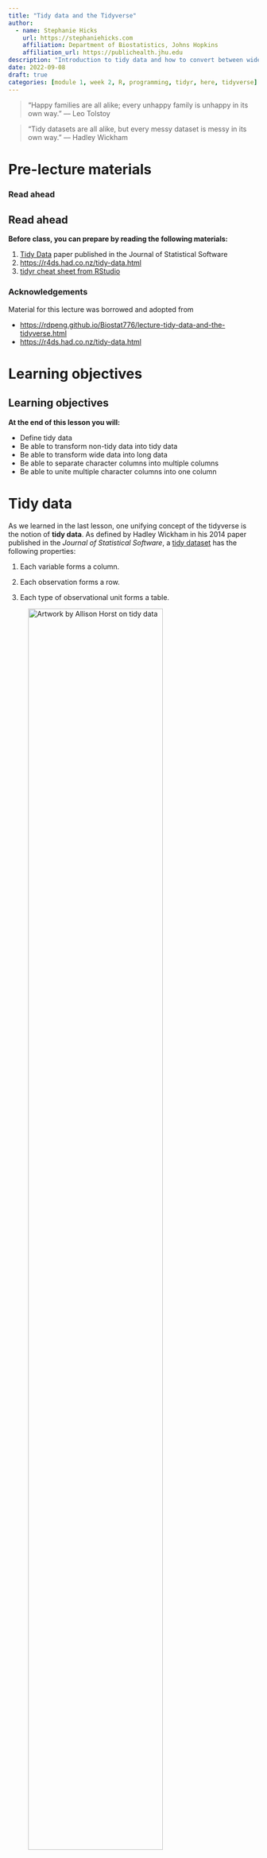 ```yaml
---
title: "Tidy data and the Tidyverse"
author: 
  - name: Stephanie Hicks
    url: https://stephaniehicks.com
    affiliation: Department of Biostatistics, Johns Hopkins
    affiliation_url: https://publichealth.jhu.edu
description: "Introduction to tidy data and how to convert between wide and long data with the tidyr R package"
date: 2022-09-08
draft: true
categories: [module 1, week 2, R, programming, tidyr, here, tidyverse]
---
```


<!-- Add interesting quote -->

> "Happy families are all alike; every unhappy family is unhappy in 
> its own way." –– Leo Tolstoy

> "Tidy datasets are all alike, but every messy dataset is messy in 
> its own way." –– Hadley Wickham



# Pre-lecture materials

### Read ahead

::: callout-note
## Read ahead

**Before class, you can prepare by reading the following materials:**

1. [Tidy Data](https://www.jstatsoft.org/article/view/v059i10) paper published in the Journal of Statistical Software
2. <https://r4ds.had.co.nz/tidy-data.html>
3. [tidyr cheat sheet from RStudio](http://www.rstudio.com/wp-content/uploads/2015/02/data-wrangling-cheatsheet.pdf)

:::

### Acknowledgements

Material for this lecture was borrowed and adopted from

- <https://rdpeng.github.io/Biostat776/lecture-tidy-data-and-the-tidyverse.html>
- <https://r4ds.had.co.nz/tidy-data.html>


# Learning objectives

::: callout-note
# Learning objectives

**At the end of this lesson you will:**

- Define tidy data 
- Be able to transform non-tidy data into tidy data
- Be able to transform wide data into long data
- Be able to separate character columns into multiple columns
- Be able to unite multiple character columns into one column

:::

# Tidy data

As we learned in the last lesson, one unifying concept of the tidyverse is the notion of **tidy data**. As defined by Hadley Wickham in his 2014 paper published in the *Journal of Statistical Software*, a [tidy dataset](https://www.jstatsoft.org/article/view/v059i10) has the following properties:

1. Each variable forms a column.

2. Each observation forms a row.

3. Each type of observational unit forms a table.


![Artwork by Allison Horst on tidy data](https://github.com/allisonhorst/stats-illustrations/raw/main/rstats-artwork/tidydata_1.jpg){width="80%"}

\[**Source**: [Artwork by Allison Horst](https://github.com/allisonhorst/stats-illustrations)\]


The purpose of defining tidy data is to highlight the fact that *most data do not start out life as tidy*. In fact, much of the work of data analysis may involve simply making the data tidy (at least this has been our experience). Once a dataset is tidy, it can be used as input into a variety of other functions that may transform, model, or visualize the data.

As a quick example, consider the following data illustrating religion and income survey data with the number of respondees with income range in column name. This is in a classic table format:

```r
library(tidyr)
relig_income
```

While this format is canonical and is useful for quickly observing the relationship between multiple variables, it is not tidy. This format violates the tidy form because there are variables in the columns. In this case the variables are religion, income bracket, and the number of respondents, which is the third variable, is presented inside the table. 

Converting this data to tidy format would give us

```r
library(tidyverse)

relig_income %>%
  pivot_longer(-religion, names_to = "income", values_to = "respondents") %>%
  mutate(religion = factor(religion), income = factor(income))
```

Some of these functions you have seen before, others might be new to you. Let's talk about each one in the context of the Tidyverse package. 


# The "Tidyverse"

There are a number of R packages that take advantage of the tidy data form and can be used to do interesting things with data. Many (but not all) of these packages are written by Hadley Wickham and the collection of packages is sometimes referred to as the "tidyverse" because of their dependence on and presumption of tidy data. "Tidyverse" packages include:

* [ggplot2](https://cran.r-project.org/package=ggplot2): a plotting system based on the grammar of graphics

* [magrittr](https://cran.r-project.org/package=magrittr"): defines the `%>%` operator for chaining functions together in a series of operations on data

* [dplyr](https://cran.r-project.org/package=dplyr): a suite of (fast) functions for working with data frames

* [tidyr](https://cran.r-project.org/package=tidyr): easily tidy data with `pivot_wider()` and `pivot_longer()` functions (also `separate()` and `unite()`)

We will be using these packages quite a bit this week.

The "tidyverse" package can be used to install all of the packages in the tidyverse at once. For example, instead of starting an R script with this: 

```r
library(dplyr)
library(tidyr)
library(readr)
library(ggplot2)
```

You can start with this: 

```r
library(tidyverse)
```

In the code above, let's talk about what we did using the
`pivot_longer()` function. We will also talk about `pivot_wider()`. 

### `pivot_longer()` and `pivot_wider()`

The `tidyr` package includes functions to transfer a data frame between *long* and *wide*. 

- **Wide format** data tends to have different attributes or variables describing an observation placed in separate columns. 
- **Long format** data tends to have different attributes encoded as levels of a single variable, followed by another column that contains tha values of the observation at those different levels. 

In the section above, we showed an example that used `pivot_longer()` to convert data into a tidy format. 

The key problem with the tidyness of the data is that the income variables are not in their own columns, but rather are embedded in the structure of the columns. 

To fix this, you can use the `pivot_longer()` function to gather values spread across several columns into a single column, with the column names gathered into an `income` column. When gathering, exclude any columns that you do not want "gathered" (`religion` in this case) by including the column names with a the minus sign in the `pivot_longer()` function. For example:

```r
# Gather everything EXCEPT religion to tidy data
relig_income %>%
  pivot_longer(-religion, names_to = "income", values_to = "respondents")
```

Even if your data is in a tidy format, `pivot_longer()` is occasionally useful for pulling data together to take advantage of faceting, or plotting separate plots based on a grouping variable. We will talk more about that in a future lecture. 

The `pivot_wider()` function is less commonly needed to tidy data. It can, however, be useful for creating summary tables. For example, you use the `summarize()` function in `dplyr` to summarize the total number of respondents per income category.

```r
relig_income %>%
  pivot_longer(-religion, names_to = "income", values_to = "respondents") %>%
  mutate(religion = factor(religion), income = factor(income)) %>% 
  group_by(income) %>% 
  summarize(total_respondents = sum(respondents)) %>%
  pivot_wider(names_from = "income", 
              values_from = "total_respondents") %>%
  knitr::kable()
```

Notice in this example how `pivot_wider()` has been used at the very end of the code sequence to convert the summarized data into a shape that offers a better tabular presentation for a report. In the `pivot_wider()` call, you first specify the name of the column to use for the new column names (`income` in this example) and then specify the column to use for the cell values (`total_respondents` here).

:::{.callout-note}

### Example

Let's try another dataset. This data contain an excerpt of the [Gapminder data](https://cran.r-project.org/web/packages/gapminder/README.html#gapminder) on life expectancy, GDP per capita, and population by country.

```r
library(gapminder)
gapminder
```

If we wanted to make `lifeExp`, `pop` and `gdpPercap` (all measurements that we observe) go from a wide table into a long table, what would we do? 

```r
# try it yourself

```

:::



:::{.callout-note}

### Example


One more! Try using `pivot_longer()` to convert the the following data that contains made-up revenues for three companies by quarter for years 2006 to 2009. 

Afterward, use `group_by()` and `summarize()` to calculate the average revenue for each company across all years and all quarters. 

**Bonus**: Calculate a mean revenue for each company AND each year (averaged across all 4 quarters).

```r
df <- tibble(
  "company" = rep(1:3, each=4), 
  "year"  = rep(2006:2009, 3),
  "Q1"    = sample(x = 0:100, size = 12),
  "Q2"    = sample(x = 0:100, size = 12),
  "Q3"    = sample(x = 0:100, size = 12),
  "Q4"    = sample(x = 0:100, size = 12),
)
df
```

```r
# try it yourself 

```


:::

### `separate()` and `unite()`

The same `tidyr` package also contains two useful functions: 

- `unite()`: combine contents of two or more columns into a single column
- `separate()`:  separate contents of a column into two or more columns


First, we combine the first three columns into one new column using `unite()`. 

```r
gapminder %>% 
  unite(col="country_continent_year", country:year, sep="_")
```

Next, we show how to separate the columns into three separate columns using `separate()` using the `col`, `into` and `sep` arguments. 

```r
gapminder %>% 
  unite(col="country_continent_year", country:year, sep="_") %>% 
  separate(col="country_continent_year", into=c("country", "continent", "year"), sep="_")
```






# Post-lecture materials

### Final Questions

Here are some post-lecture questions to help you think about the material discussed.

::: callout-note

### Questions

1. Using prose, describe how the variables and observations are organised in a tidy dataset versus an non-tidy dataset.

2. What do the extra and fill arguments do in `separate()`? Experiment with the various options for the following two toy datasets.

```r
tibble(x = c("a,b,c", "d,e,f,g", "h,i,j")) %>% 
  separate(x, c("one", "two", "three"))

tibble(x = c("a,b,c", "d,e", "f,g,i")) %>% 
  separate(x, c("one", "two", "three"))
```

3. Both `unite()` and `separate()` have a remove argument. What does it do? Why would you set it to FALSE?

4. Compare and contrast `separate()` and `extract()`. Why are there three variations of separation (by position, by separator, and with groups), but only one `unite()`?

:::

### Additional Resources

::: callout-tip

- [Tidy Data](https://www.jstatsoft.org/article/view/v059i10) paper published in the Journal of Statistical Software
- https://r4ds.had.co.nz/tidy-data.html 
- [tidyr cheat sheet from RStudio](http://www.rstudio.com/wp-content/uploads/2015/02/data-wrangling-cheatsheet.pdf)

:::

## rtistry

```r
#| label: flametree
#| echo: false
#| fig-cap-location: "top"

```

\[Add here.\]
